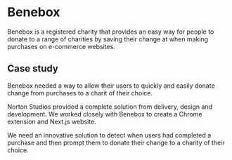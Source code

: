 ---
---

# Benebox

Benebox is a registered charity that provides an easy way for people to donate to a range of charities by saving their change at when making purchases on e-commerce websites.

## Case study

Benebox needed a way to allow their users to quickly and easily donate change from purchases to a charit of their choice.

Norton Studios provided a complete solution from delivery, design and development. We worked closely with Benebox to create a Chrome extension and Next.js website.

We need an innovative solution to detect when users had completed a purchase and then prompt them to donate their change to a charity of their choice.
